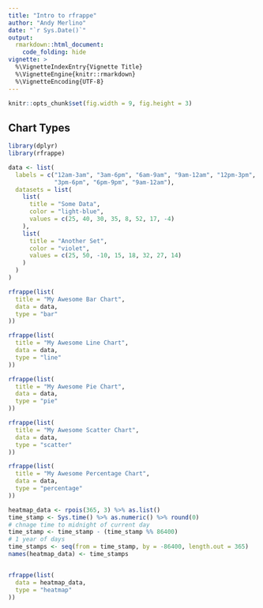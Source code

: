```yaml
---
title: "Intro to rfrappe"
author: "Andy Merlino"
date: "`r Sys.Date()`"
output: 
  rmarkdown::html_document:
    code_folding: hide
vignette: >
  %\VignetteIndexEntry{Vignette Title}
  %\VignetteEngine{knitr::rmarkdown}
  %\VignetteEncoding{UTF-8}
---
```


```r
knitr::opts_chunk$set(fig.width = 9, fig.height = 3)
```

## Chart Types

```r
library(dplyr)
library(rfrappe)

data <- list(
  labels = c("12am-3am", "3am-6pm", "6am-9am", "9am-12am", "12pm-3pm", 
             "3pm-6pm", "6pm-9pm", "9am-12am"),
  datasets = list(
    list(
      title = "Some Data",
      color = "light-blue",
      values = c(25, 40, 30, 35, 8, 52, 17, -4)
    ),
    list(
      title = "Another Set",
      color = "violet",
      values = c(25, 50, -10, 15, 18, 32, 27, 14)
    )
  )
)

rfrappe(list(
  title = "My Awesome Bar Chart",
  data = data,
  type = "bar"
))
```



```r
rfrappe(list(
  title = "My Awesome Line Chart",
  data = data,
  type = "line"
))
```

```r
rfrappe(list(
  title = "My Awesome Pie Chart",
  data = data,
  type = "pie"
))
```

```r
rfrappe(list(
  title = "My Awesome Scatter Chart",
  data = data,
  type = "scatter"
))
```

```r
rfrappe(list(
  title = "My Awesome Percentage Chart",
  data = data,
  type = "percentage"
))
```

```r
heatmap_data <- rpois(365, 3) %>% as.list()
time_stamp <- Sys.time() %>% as.numeric() %>% round(0)
# chnage time to midnight of current day
time_stamp <- time_stamp - (time_stamp %% 86400)
# 1 year of days
time_stamps <- seq(from = time_stamp, by = -86400, length.out = 365)
names(heatmap_data) <- time_stamps


rfrappe(list(
  data = heatmap_data,
  type = "heatmap"
))
```
